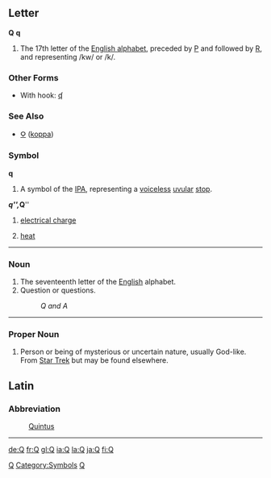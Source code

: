 ==Letter==
'''Q''' '''q'''

#The 17th letter of the [[Wiktionary:About Roman script|English alphabet]], preceded by [[P]] and followed by [[R]], and representing /kw/ or /k/.

===Other Forms===
*With hook: [[ʠ]]
===See Also===
*[[Ϙ]] ([[koppa]])
[[Category:Latin letters|Q]]

===Symbol===
'''q'''
#A symbol of the [[IPA]], representing a [[voiceless]] [[uvular]] [[stop]].

'''''q''''', '''''Q'''''
#{{physics}} [[electrical charge]]
#{{physics}} [[heat]]
----

===Noun===

# The seventeenth letter of the [[English]] alphabet.
# Question or questions.
#: ''Q and A''
----

===Proper Noun===

# Person or being of mysterious or uncertain nature, usually God-like. From [[Star Trek]] but may be found elsewhere.

==Latin==
===Abbreviation===
: [[Quintus]]
----

[[Category:Symbols]]
[[Category:IPA symbols|Q]]

[[de:Q]]
[[fr:Q]]
[[gl:Q]]
[[ia:Q]]
[[la:Q]]
[[ja:Q]]
[[fi:Q]]